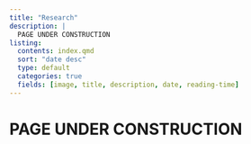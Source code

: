 ```yaml
---
title: "Research"
description: | 
  PAGE UNDER CONSTRUCTION
listing:
  contents: index.qmd
  sort: "date desc"
  type: default
  categories: true
  fields: [image, title, description, date, reading-time]
---
```




# PAGE UNDER CONSTRUCTION